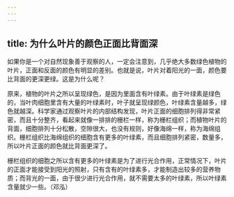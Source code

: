 ```yaml
---
---
---
```

title: 为什么叶片的颜色正面比背面深
---




如果你是一个对自然现象善于观察的人，一定会注意到，几乎绝大多数绿色植物的叶片，正面和反面的颜色有明显的差别。也就是说，叶片对着阳光的一面，颜色要比背面的更深更绿。这是为什么呢？

原来，植物的叶片之所以呈现绿色，是因为里面含有叶绿素。由于叶绿素是绿色的，当叶肉细胞里含有大量的叶绿素时，叶子就呈现绿颜色，叶绿素含量越多，绿色就越深。科学家通过观察叶片的内部结构发现，叶片正面的细胞排列得非常紧密，而且十分整齐，看起来就像一排排的栅栏一样，称为栅栏组织；而植物叶片的背面，细胞排列十分松散，空隙很大，也没有规则，好像海绵一样，称为海绵组织。栅栏组织比海绵组织的细胞含有更多的叶绿素，而且细胞排列紧密，数量多，所以叶片正面的颜色就比背面更深了。



栅栏组织的细胞之所以含有更多的叶绿素是为了进行光合作用，正常情况下，叶片的正面才能接受到阳光的照射，只有含有的叶绿素多，才能制造出较多的营养物质；而背光的一面，由于很少进行光合作用，就不需要太多的叶绿素，所以叶绿素含量就少一些。（邓泓）